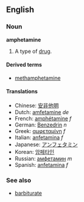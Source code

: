==English==
===Noun===
'''amphetamine'''<!-- countable and uncountable? -->

# A type of [[drug]]. {{stub}}

====Derived terms====
*[[methamphetamine]]

====Translations====
*Chinese: [[安非他明]]
*Dutch: [[amfetamine]] ''de''
*French: [[amphétamine]] ''f''
*German: [[Benzedrin]] ''n''
*Greek: [[αμφεταμίνη]] ''f''
*Italian: [[anfetamina]] ''f''
*Japanese: [[アンフェタミン]]
*Korean: [[암페타인]]
*Russian: [[амфетамин]] ''m''
*Spanish: [[anfetamina]] ''f''

===See also===
*[[barbiturate]]